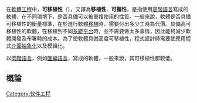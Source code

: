 在[[軟體工程|軟體工程]]中，'''可移植性'''（{{lang-en|Portability}}），又譯為'''移植性'''、'''可攜性'''，是指使用[[高階語言|高階語言]]寫成的[[軟體|軟體]]，在不同環境下，是否具備可以被重複使用的性質。一般來說，軟體是否具備可移植性的衡量標準，在於進行軟體[[移植_(軟體)|移植]]時，需要付出多少工時為代價。具備高可移植性的軟體，在移植到不同[[系統平台|系統平台]]時，並不需要做太多事情，因此能夠減少軟體開發及布署時的成本。為了使軟體具備高度可移植性，程式設計師需要使應用程式[[介面_(資訊科技)|介面]][[抽象化|抽象化]]以及模組化。

以[[低階語言|低階語言]]，例如[[匯編語言|匯編語言]]，寫成的軟體，一般來說，其可移植性都較低。

==概論==
{{Computer-stub}}
[[Category:软件工程|Category:软件工程]]